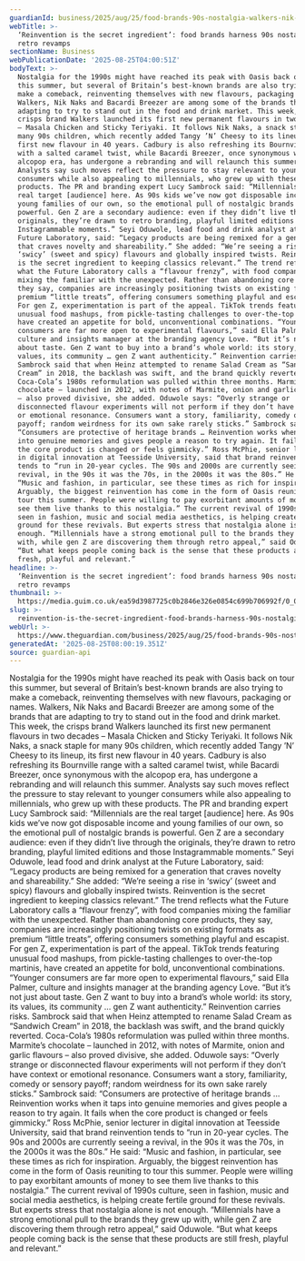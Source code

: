```yaml
---
guardianId: business/2025/aug/25/food-brands-90s-nostalgia-walkers-nik-naks-bacardi
webTitle: >-
  ‘Reinvention is the secret ingredient’: food brands harness 90s nostalgia with
  retro revamps
sectionName: Business
webPublicationDate: '2025-08-25T04:00:51Z'
bodyText: >-
  Nostalgia for the 1990s might have reached its peak with Oasis back on tour
  this summer, but several of Britain’s best-known brands are also trying to
  make a comeback, reinventing themselves with new flavours, packaging or names.
  Walkers, Nik Naks and Bacardi Breezer are among some of the brands that are
  adapting to try to stand out in the food and drink market. This week, the
  crisps brand Walkers launched its first new permanent flavours in two decades
  – Masala Chicken and Sticky Teriyaki. It follows Nik Naks, a snack staple for
  many 90s children, which recently added Tangy ’N’ Cheesy to its lineup, its
  first new flavour in 40 years. Cadbury is also refreshing its Bournville range
  with a salted caramel twist, while Bacardi Breezer, once synonymous with the
  alcopop era, has undergone a rebranding and will relaunch this summer.
  Analysts say such moves reflect the pressure to stay relevant to younger
  consumers while also appealing to millennials, who grew up with these
  products. The PR and branding expert Lucy Sambrock said: “Millennials are the
  real target [audience] here. As 90s kids we’ve now got disposable income and
  young families of our own, so the emotional pull of nostalgic brands is
  powerful. Gen Z are a secondary audience: even if they didn’t live through the
  originals, they’re drawn to retro branding, playful limited editions and those
  Instagrammable moments.” Seyi Oduwole, lead food and drink analyst at the
  Future Laboratory, said: “Legacy products are being remixed for a generation
  that craves novelty and shareability.” She added: “We’re seeing a rise in
  ‘swicy’ (sweet and spicy) flavours and globally inspired twists. Reinvention
  is the secret ingredient to keeping classics relevant.” The trend reflects
  what the Future Laboratory calls a “flavour frenzy”, with food companies
  mixing the familiar with the unexpected. Rather than abandoning core products,
  they say, companies are increasingly positioning twists on existing formats as
  premium “little treats”, offering consumers something playful and escapist.
  For gen Z, experimentation is part of the appeal. TikTok trends featuring
  unusual food mashups, from pickle-tasting challenges to over-the-top martinis,
  have created an appetite for bold, unconventional combinations. “Younger
  consumers are far more open to experimental flavours,” said Ella Palmer,
  culture and insights manager at the branding agency Love. “But it’s not just
  about taste. Gen Z want to buy into a brand’s whole world: its story, its
  values, its community … gen Z want authenticity.” Reinvention carries risks.
  Sambrock said that when Heinz attempted to rename Salad Cream as “Sandwich
  Cream” in 2018, the backlash was swift, and the brand quickly reverted.
  Coca-Cola’s 1980s reformulation was pulled within three months. Marmite’s
  chocolate – launched in 2012, with notes of Marmite, onion and garlic flavours
  – also proved divisive, she added. Oduwole says: “Overly strange or
  disconnected flavour experiments will not perform if they don’t have context
  or emotional resonance. Consumers want a story, familiarity, comedy or sensory
  payoff; random weirdness for its own sake rarely sticks.” Sambrock said:
  “Consumers are protective of heritage brands … Reinvention works when it taps
  into genuine memories and gives people a reason to try again. It fails when
  the core product is changed or feels gimmicky.” Ross McPhie, senior lecturer
  in digital innovation at Teesside University, said that brand reinvention
  tends to “run in 20-year cycles. The 90s and 2000s are currently seeing a
  revival, in the 90s it was the 70s, in the 2000s it was the 80s.” He said:
  “Music and fashion, in particular, see these times as rich for inspiration.
  Arguably, the biggest reinvention has come in the form of Oasis reuniting to
  tour this summer. People were willing to pay exorbitant amounts of money to
  see them live thanks to this nostalgia.” The current revival of 1990s culture,
  seen in fashion, music and social media aesthetics, is helping create fertile
  ground for these revivals. But experts stress that nostalgia alone is not
  enough. “Millennials have a strong emotional pull to the brands they grew up
  with, while gen Z are discovering them through retro appeal,” said Oduwole.
  “But what keeps people coming back is the sense that these products are still
  fresh, playful and relevant.”
headline: >-
  ‘Reinvention is the secret ingredient’: food brands harness 90s nostalgia with
  retro revamps
thumbnail: >-
  https://media.guim.co.uk/ea59d3987725c0b2846e326e0854c699b706992f/0_0_2048_1638/500.jpg
slug: >-
  reinvention-is-the-secret-ingredient-food-brands-harness-90s-nostalgia-with-retro-revamps
webUrl: >-
  https://www.theguardian.com/business/2025/aug/25/food-brands-90s-nostalgia-walkers-nik-naks-bacardi
generatedAt: '2025-08-25T08:00:19.351Z'
source: guardian-api
---
```

Nostalgia for the 1990s might have reached its peak with Oasis back on tour this summer, but several of Britain’s best-known brands are also trying to make a comeback, reinventing themselves with new flavours, packaging or names. Walkers, Nik Naks and Bacardi Breezer are among some of the brands that are adapting to try to stand out in the food and drink market. This week, the crisps brand Walkers launched its first new permanent flavours in two decades – Masala Chicken and Sticky Teriyaki. It follows Nik Naks, a snack staple for many 90s children, which recently added Tangy ’N’ Cheesy to its lineup, its first new flavour in 40 years. Cadbury is also refreshing its Bournville range with a salted caramel twist, while Bacardi Breezer, once synonymous with the alcopop era, has undergone a rebranding and will relaunch this summer. Analysts say such moves reflect the pressure to stay relevant to younger consumers while also appealing to millennials, who grew up with these products. The PR and branding expert Lucy Sambrock said: “Millennials are the real target [audience] here. As 90s kids we’ve now got disposable income and young families of our own, so the emotional pull of nostalgic brands is powerful. Gen Z are a secondary audience: even if they didn’t live through the originals, they’re drawn to retro branding, playful limited editions and those Instagrammable moments.” Seyi Oduwole, lead food and drink analyst at the Future Laboratory, said: “Legacy products are being remixed for a generation that craves novelty and shareability.” She added: “We’re seeing a rise in ‘swicy’ (sweet and spicy) flavours and globally inspired twists. Reinvention is the secret ingredient to keeping classics relevant.” The trend reflects what the Future Laboratory calls a “flavour frenzy”, with food companies mixing the familiar with the unexpected. Rather than abandoning core products, they say, companies are increasingly positioning twists on existing formats as premium “little treats”, offering consumers something playful and escapist. For gen Z, experimentation is part of the appeal. TikTok trends featuring unusual food mashups, from pickle-tasting challenges to over-the-top martinis, have created an appetite for bold, unconventional combinations. “Younger consumers are far more open to experimental flavours,” said Ella Palmer, culture and insights manager at the branding agency Love. “But it’s not just about taste. Gen Z want to buy into a brand’s whole world: its story, its values, its community … gen Z want authenticity.” Reinvention carries risks. Sambrock said that when Heinz attempted to rename Salad Cream as “Sandwich Cream” in 2018, the backlash was swift, and the brand quickly reverted. Coca-Cola’s 1980s reformulation was pulled within three months. Marmite’s chocolate – launched in 2012, with notes of Marmite, onion and garlic flavours – also proved divisive, she added. Oduwole says: “Overly strange or disconnected flavour experiments will not perform if they don’t have context or emotional resonance. Consumers want a story, familiarity, comedy or sensory payoff; random weirdness for its own sake rarely sticks.” Sambrock said: “Consumers are protective of heritage brands … Reinvention works when it taps into genuine memories and gives people a reason to try again. It fails when the core product is changed or feels gimmicky.” Ross McPhie, senior lecturer in digital innovation at Teesside University, said that brand reinvention tends to “run in 20-year cycles. The 90s and 2000s are currently seeing a revival, in the 90s it was the 70s, in the 2000s it was the 80s.” He said: “Music and fashion, in particular, see these times as rich for inspiration. Arguably, the biggest reinvention has come in the form of Oasis reuniting to tour this summer. People were willing to pay exorbitant amounts of money to see them live thanks to this nostalgia.” The current revival of 1990s culture, seen in fashion, music and social media aesthetics, is helping create fertile ground for these revivals. But experts stress that nostalgia alone is not enough. “Millennials have a strong emotional pull to the brands they grew up with, while gen Z are discovering them through retro appeal,” said Oduwole. “But what keeps people coming back is the sense that these products are still fresh, playful and relevant.”
